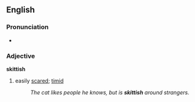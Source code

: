 ==English==
===Pronunciation===
*{{audio|en-us-skittish.ogg|Audio (US)}}

===Adjective===
'''skittish'''
#easily [[scare]]d; [[timid]]
#:''The cat likes people he knows, but is '''skittish''' around strangers.''